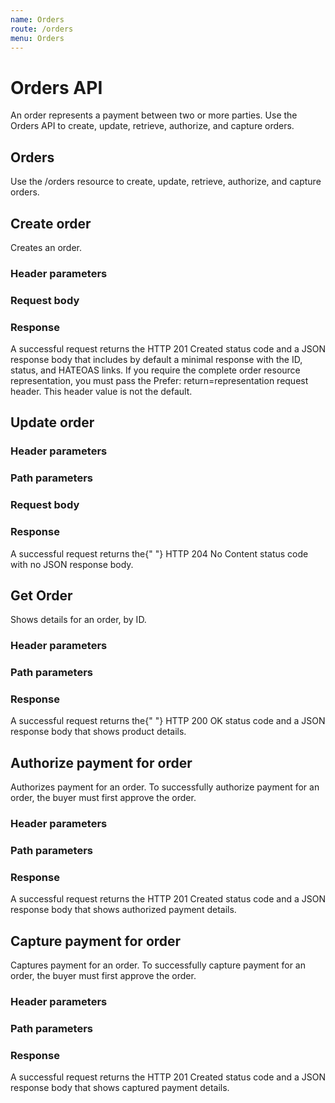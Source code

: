 ```yaml
---
name: Orders
route: /orders
menu: Orders
---
```



# Orders API

An order represents a payment between two or more parties. Use the Orders API to create, update, retrieve, authorize, and capture orders.

<h2>Orders</h2>

Use the /orders resource to create, update, retrieve, authorize, and capture orders.

[//]: # "---------------------------------------------------------------------------"
[//]: # "-------------------------------CREATE ORDER--------------------------------"
[//]: # "---------------------------------------------------------------------------"

## Create order

<Route method="POST" path="/orders" />

Creates an order.

### Header parameters

<RequestHeader />

### Request body

<CreateOrderRequest />

### Response

<div>
  A successful request returns the
  <span className="highlight-code">HTTP 201 Created</span> status code and a JSON
  response body that includes by default a minimal response with the ID, status,
  and HATEOAS links. If you require the complete order resource representation, you
  must pass the <span className="highlight-code">
    Prefer: return=representation
  </span> request header. This header value is not the default.
</div>
<CreateOrderResponse />

[//]: # "---------------------------------------------------------------------------"
[//]: # "--------------------------------UPDATE ORDER-------------------------------"
[//]: # "---------------------------------------------------------------------------"

## Update order

<Route method="PATCH" path="/orders/{order_id}" />
<UpdateOrderDescription />

### Header parameters

<RequestHeader />

### Path parameters

<UpdateOrderPath />

### Request body

<UpdateOrderRequest />

### Response

<div>
  A successful request returns the{" "}
  <span className="highlight-code">HTTP 204 No Content</span> status code with
  no JSON response body.
</div>

[//]: # "---------------------------------------------------------------------------"
[//]: # "---------------------------------GET ORDER---------------------------------"
[//]: # "---------------------------------------------------------------------------"

## Get Order

<Route method="GET" path="/orders/{order_id}" />

Shows details for an order, by ID.

### Header parameters

<RequestHeader />

### Path parameters

<UpdateOrderPath />

### Response

<div>
  A successful request returns the{" "}
  <span className="highlight-code">HTTP 200 OK</span> status code and a JSON
  response body that shows product details.
</div>
<CreateOrderResponse />

[//]: # "---------------------------------------------------------------------------"
[//]: # "-----------------------AUTHORIZE PAYMENT FOR ORDER-------------------------"
[//]: # "---------------------------------------------------------------------------"

## Authorize payment for order

<Route method="POST" path="/orders/{id}/authorize" />

Authorizes payment for an order. To successfully authorize payment for an order, the buyer must first approve the order.

### Header parameters

<RequestHeader />

### Path parameters

<UpdateOrderPath />

### Response

<div>
  A successful request returns the
  <span className="highlight-code">HTTP 201 Created</span> status code and a JSON
  response body that shows authorized payment details.
</div>
<CreateOrderResponse />

[//]: # "---------------------------------------------------------------------------"
[//]: # "------------------------CAPTURE PAYMENT FOR ORDER--------------------------"
[//]: # "---------------------------------------------------------------------------"

## Capture payment for order

<Route method="POST" path="/orders/{id}/capture" />

Captures payment for an order. To successfully capture payment for an order, the buyer must first approve the order.

### Header parameters

<RequestHeader />

### Path parameters

<UpdateOrderPath />

### Response

<div>
  A successful request returns the
  <span className="highlight-code">HTTP 201 Created</span> status code and a JSON
  response body that shows captured payment details.
</div>
<CreateOrderResponse />
